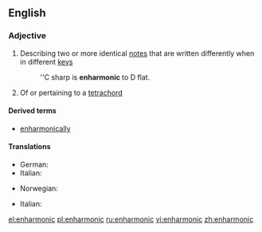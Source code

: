 ==English==

===Adjective===
{{wikipedia}}
{{en-adj|-}}

# {{music}} Describing two or more identical [[note]]s that are written differently when in different [[key]]s
#: ''C sharp is '''enharmonic''' to D flat.
# {{music}} Of or pertaining to a [[tetrachord]]

====Derived terms====
* [[enharmonically]]

====Translations====
{{trans-top|Describing two or more identical notes that are written differently when in different key}}
* German: {{t|de|enharmonisch}}
* Italian: {{t-|it|enarmonico}}
{{trans-mid}}
* Norwegian: {{t-|no|enharmonisk}}
{{trans-bottom}}

{{trans-top|Of or pertaining to a tetrachord}}
* Italian: {{t-|it|enarmonico}}
{{trans-mid}}
{{trans-bottom}}

[[el:enharmonic]]
[[pl:enharmonic]]
[[ru:enharmonic]]
[[vi:enharmonic]]
[[zh:enharmonic]]